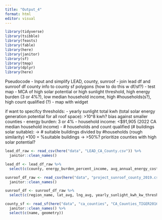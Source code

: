 ```yaml
---
title: "Output_4"
format: html
editor: visual
---
```


```r
library(tidyverse)
library(tsibble)
library(feasts)
library(fable)
library(here)
library(janitor)
library(sf)
library(tmap)
library(dplyr)
library(here)
```

Pseudocode
-  Input and simplify LEAD, county, sunroof
-  join lead df and sunroof df county info to county sf polygons (how to do this w df/sf?)
-  test map 
-  MCA of high solar potential or high sunlight threshold, high energy burden (3 or 4%?), low median household income, high #households(s?), high count qualified (?)
- map with widget

if want to specifcy thresholds:
- yearly sunlight total kwh (total solar energy generation potential for all roof space): >10^8 kwh? bias against smaller counties
- energy burden: 3 or 4%
- household income: <$91,905 (2022 CA median household income)
- # households and count qualified (# buildings solar suitable): -> # suitable buildings divided by #households (rough similarity) *100 = %suitable buildings -> >50%? prioritize counties with high solar potential?

```r
lead_df_raw <- read_csv(here("data", "LEAD_CA_County.csv")) %>% 
  janitor::clean_names()

lead_df <- lead_df_raw %>% 
  select(c(county, energy_burden_percent_income, avg_annual_energy_cost, total_households, household_income))

sunroof_df_raw <- read_csv(here("data", "project_sunroof_county_2019.csv")) %>% 
  janitor::clean_names() 

sunroof_df <- sunroof_df_raw %>% 
  select(c(region_name, lat_avg, lng_avg, yearly_sunlight_kwh_kw_threshold_avg, count_qualified, percent_covered, percent_qualified, number_of_panels_median, number_of_panels_total, yearly_sunlight_kwh_median, yearly_sunlight_kwh_total, existing_installs_count))

county_sf <- read_sf(here("data", "ca_counties", "CA_Counties_TIGER2016.shp")) %>% 
  janitor::clean_names() %>% 
  select(c(name, geometry))
```

```r

```














